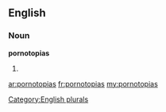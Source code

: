 ==English==

===Noun===
'''pornotopias'''

# {{plural of|[[pornotopia]]}}

[[Category:English plurals]]

[[ar:pornotopias]]
[[fr:pornotopias]]
[[my:pornotopias]]